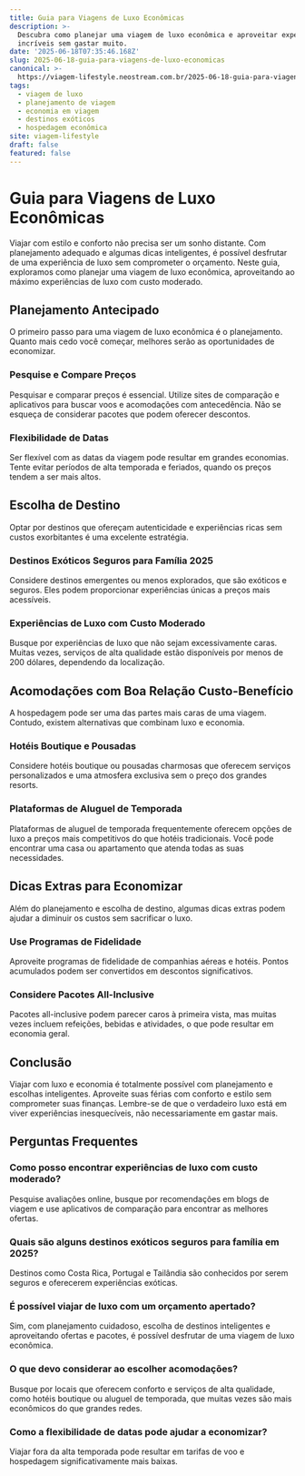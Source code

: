 ```yaml
---
title: Guia para Viagens de Luxo Econômicas
description: >-
  Descubra como planejar uma viagem de luxo econômica e aproveitar experiências
  incríveis sem gastar muito.
date: '2025-06-18T07:35:46.168Z'
slug: 2025-06-18-guia-para-viagens-de-luxo-economicas
canonical: >-
  https://viagem-lifestyle.neostream.com.br/2025-06-18-guia-para-viagens-de-luxo-economicas
tags:
  - viagem de luxo
  - planejamento de viagem
  - economia em viagem
  - destinos exóticos
  - hospedagem econômica
site: viagem-lifestyle
draft: false
featured: false
---
```


# Guia para Viagens de Luxo Econômicas

Viajar com estilo e conforto não precisa ser um sonho distante. Com planejamento adequado e algumas dicas inteligentes, é possível desfrutar de uma experiência de luxo sem comprometer o orçamento. Neste guia, exploramos como planejar uma viagem de luxo econômica, aproveitando ao máximo experiências de luxo com custo moderado.

## Planejamento Antecipado

O primeiro passo para uma viagem de luxo econômica é o planejamento. Quanto mais cedo você começar, melhores serão as oportunidades de economizar.

### Pesquise e Compare Preços

Pesquisar e comparar preços é essencial. Utilize sites de comparação e aplicativos para buscar voos e acomodações com antecedência. Não se esqueça de considerar pacotes que podem oferecer descontos.

### Flexibilidade de Datas

Ser flexível com as datas da viagem pode resultar em grandes economias. Tente evitar períodos de alta temporada e feriados, quando os preços tendem a ser mais altos.

## Escolha de Destino

Optar por destinos que ofereçam autenticidade e experiências ricas sem custos exorbitantes é uma excelente estratégia.

### Destinos Exóticos Seguros para Família 2025

Considere destinos emergentes ou menos explorados, que são exóticos e seguros. Eles podem proporcionar experiências únicas a preços mais acessíveis.

### Experiências de Luxo com Custo Moderado

Busque por experiências de luxo que não sejam excessivamente caras. Muitas vezes, serviços de alta qualidade estão disponíveis por menos de 200 dólares, dependendo da localização.

## Acomodações com Boa Relação Custo-Benefício

A hospedagem pode ser uma das partes mais caras de uma viagem. Contudo, existem alternativas que combinam luxo e economia.

### Hotéis Boutique e Pousadas

Considere hotéis boutique ou pousadas charmosas que oferecem serviços personalizados e uma atmosfera exclusiva sem o preço dos grandes resorts.

### Plataformas de Aluguel de Temporada

Plataformas de aluguel de temporada frequentemente oferecem opções de luxo a preços mais competitivos do que hotéis tradicionais. Você pode encontrar uma casa ou apartamento que atenda todas as suas necessidades.

## Dicas Extras para Economizar

Além do planejamento e escolha de destino, algumas dicas extras podem ajudar a diminuir os custos sem sacrificar o luxo.

### Use Programas de Fidelidade

Aproveite programas de fidelidade de companhias aéreas e hotéis. Pontos acumulados podem ser convertidos em descontos significativos.

### Considere Pacotes All-Inclusive

Pacotes all-inclusive podem parecer caros à primeira vista, mas muitas vezes incluem refeições, bebidas e atividades, o que pode resultar em economia geral.

## Conclusão

Viajar com luxo e economia é totalmente possível com planejamento e escolhas inteligentes. Aproveite suas férias com conforto e estilo sem comprometer suas finanças. Lembre-se de que o verdadeiro luxo está em viver experiências inesquecíveis, não necessariamente em gastar mais.

## Perguntas Frequentes

### Como posso encontrar experiências de luxo com custo moderado?
Pesquise avaliações online, busque por recomendações em blogs de viagem e use aplicativos de comparação para encontrar as melhores ofertas.

### Quais são alguns destinos exóticos seguros para família em 2025?
Destinos como Costa Rica, Portugal e Tailândia são conhecidos por serem seguros e oferecerem experiências exóticas.

### É possível viajar de luxo com um orçamento apertado?
Sim, com planejamento cuidadoso, escolha de destinos inteligentes e aproveitando ofertas e pacotes, é possível desfrutar de uma viagem de luxo econômica.

### O que devo considerar ao escolher acomodações?
Busque por locais que oferecem conforto e serviços de alta qualidade, como hotéis boutique ou aluguel de temporada, que muitas vezes são mais econômicos do que grandes redes.

### Como a flexibilidade de datas pode ajudar a economizar?
Viajar fora da alta temporada pode resultar em tarifas de voo e hospedagem significativamente mais baixas.
